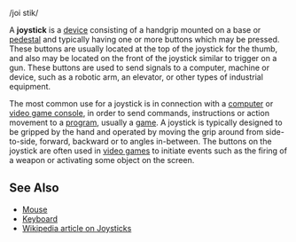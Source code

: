 /joi stik/

A '''joystick''' is a [[device]] consisting of a handgrip mounted on a base or [[pedestal]] and typically having one or more buttons which may be pressed. These buttons are usually located at the top of the joystick for the thumb, and also may be located on the front of the joystick similar to trigger on a gun.  These buttons are used to send signals to a computer, machine or device, such as a robotic arm, an elevator, or other types of industrial equipment.

The most common use for a joystick is in connection with a [[computer]] or [[video game console]], in order to send commands, instructions or action movement to a [[program]], usually a [[game]].  A joystick is typically designed to be gripped by the hand and operated by moving the grip around from side-to-side, forward, backward or to angles in-between.  The buttons on the joystick are often used in [[video games]] to initiate events such as the firing of a weapon or activating some object on the screen.

==See Also==
* [[Mouse]]
* [[Keyboard]]
* [[w:Joystick|Wikipedia article on Joysticks]]